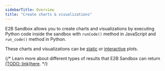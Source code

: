 ---
sidebarTitle: Overview
title: "Create charts & visualizations"
---

E2B Sandbox allows you to create charts and visualizations by executing Python code inside the sandbox with `runCode()` method in JavaScript and `run_code()` method in Python.

These charts and visualizations can be [static](/code-interpreting/create-charts-visualizations/static-charts) or [interactive](/code-interpreting/create-charts-visualizations/interactive-charts) plots.

{/* <Note>
Learn more about different types of results that E2B Sandbox can return [(TODO: link)here](/code-interpreting/results).
</Note> */}

